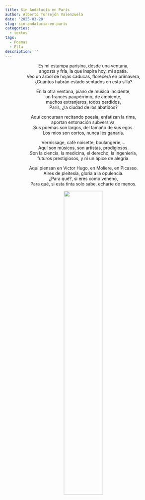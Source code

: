 ```yaml
---
title: Sin Andalucía en París
author: Alberto Torrejón Valenzuela
date: '2025-03-20'
slug: sin-andalucia-en-paris
categories:
  - textos
tags:
  - Poemas
  - Ella
description: ''
---
```


<center>
<span class = "primerapalabra">E</span>s mi estampa parisina, desde una ventana, <br>
angosta y fría, la que inspira hoy, mi apatía. <br>
Veo un árbol de hojas caducas, florecerá en primavera, <br>
¿Cuántos habrán estado sentados en esta silla? <br>

En la otra ventana, piano de música incidente, <br>
un francés paupérrimo, de ambiente, <br>
muchos extranjeros, todos perdidos, <br>
París, ¿la ciudad de los abatidos? <br>

Aquí concursan recitando poesía, enfatizan la rima, <br>
aportan entonación subversiva, <br>
Sus poemas son largos, del tamaño de sus egos. <br>
Los míos son cortos, nunca les ganaría. <br>

Vernissage, café noisette, boulangerie,... <br>
Aquí son músicos, son artistas, prodigiosos. <br>
Son la ciencia, la medicina, el derecho, la ingeniería, <br>
futuros prestigiosos, y ni un ápice de alegría. <br>

Aquí piensan en Victor Hugo, en Moliere, en Picasso. <br>
Aires de pleitesía, gloria a la opulencia. <br>
¿Para qué?, si eres como veneno, <br>
Para qué, si esta tinta solo sabe, echarte de menos. 

![](/text/Img/Canada.JPG){width=50% height=50%}
</center>
